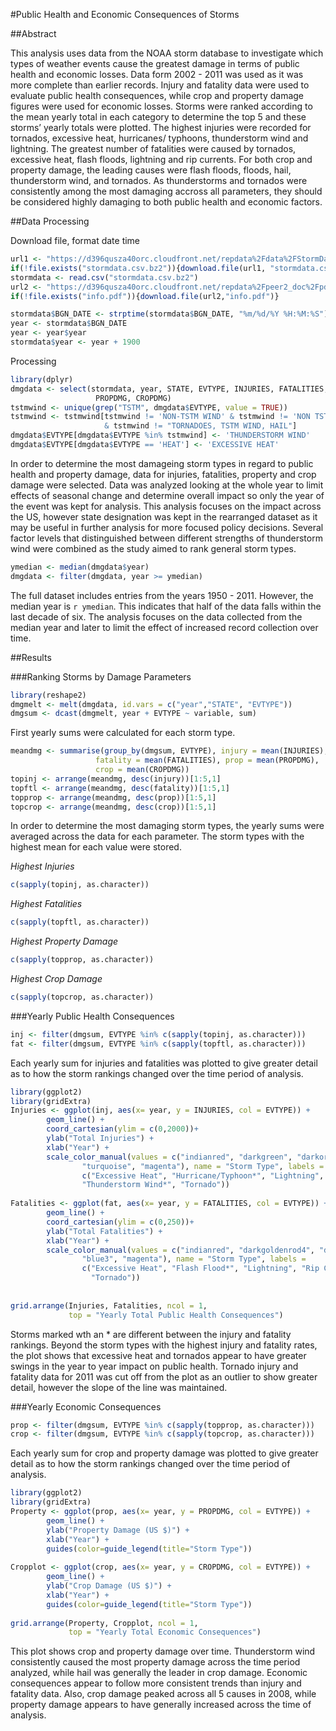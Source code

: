 #Public Health and Economic Consequences of Storms

##Abstract

This analysis uses data from the NOAA storm database to investigate which types
of weather events cause the greatest damage in terms of public health and 
economic losses.  Data form 2002 - 2011 was used as it was more complete than 
earlier records.  Injury and fatality data were used to evaluate public health
consequences, while crop and property damage figures were used for economic 
losses.  Storms were ranked according to the mean yearly total in each category
to determine the top 5 and these storms' yearly totals were plotted.  The 
highest injuries were recorded for tornados, excessive heat, hurricanes/ 
typhoons, thunderstorm wind and lightning.  The greatest number of fatalities 
were caused by tornados, excessive heat, flash floods, lightning and rip 
currents.  For both crop and property damage, the leading causes were flash 
floods, floods, hail, thunderstorm wind, and tornados.  As thunderstorms and 
tornados were consistently among the most damaging accross all parameters, 
they should be considered highly damaging to both public health and economic
factors.

##Data Processing

Download file, format date time
```r
url1 <- "https://d396qusza40orc.cloudfront.net/repdata%2Fdata%2FStormData.csv.bz2"
if(!file.exists("stormdata.csv.bz2")){download.file(url1, "stormdata.csv.bz2")}
stormdata <- read.csv("stormdata.csv.bz2")
url2 <- "https://d396qusza40orc.cloudfront.net/repdata%2Fpeer2_doc%2Fpd01016005curr.pdf"
if(!file.exists("info.pdf")){download.file(url2,"info.pdf")}
```

```r
stormdata$BGN_DATE <- strptime(stormdata$BGN_DATE, "%m/%d/%Y %H:%M:%S")
year <- stormdata$BGN_DATE
year <- year$year
stormdata$year <- year + 1900
```

Processing
```r
library(dplyr)
dmgdata <- select(stormdata, year, STATE, EVTYPE, INJURIES, FATALITIES,
                   PROPDMG, CROPDMG)
tstmwind <- unique(grep("TSTM", dmgdata$EVTYPE, value = TRUE))
tstmwind <- tstmwind[tstmwind != 'NON-TSTM WIND' & tstmwind != 'NON TSTM WIND'
                     & tstmwind != "TORNADOES, TSTM WIND, HAIL"]
dmgdata$EVTYPE[dmgdata$EVTYPE %in% tstmwind] <- 'THUNDERSTORM WIND'
dmgdata$EVTYPE[dmgdata$EVTYPE == 'HEAT'] <- 'EXCESSIVE HEAT'
```
In order to determine the most damageing storm types in regard to public health
and property damage, data for injuries, fatalities, property and crop damage 
were selected.  Data was analyzed looking at the whole year to limit effects of 
seasonal change and determine overall impact so only the year of the event was 
kept for analysis.  This analysis focuses on the impact across the US, however
state designation was kept in the rearranged dataset as it may be useful in 
further analysis for more focused policy decisions.  Several factor levels
that distinguished between different strengths of thunderstorm wind were 
combined as the study aimed to rank general storm types.

```r
ymedian <- median(dmgdata$year)
dmgdata <- filter(dmgdata, year >= ymedian)
```
The full dataset includes entries from the years 1950 - 2011.  However, the 
median year is `r ymedian`.  This indicates that half of the data falls within
the last decade of six.  The analysis focuses on the data collected from the 
median year and later to limit the effect of increased record collection over
time.

##Results

###Ranking Storms by Damage Parameters

```r
library(reshape2)
dmgmelt <- melt(dmgdata, id.vars = c("year","STATE", "EVTYPE"))
dmgsum <- dcast(dmgmelt, year + EVTYPE ~ variable, sum)
```
First yearly sums were calculated for each storm type.  

```r
meandmg <- summarise(group_by(dmgsum, EVTYPE), injury = mean(INJURIES), 
                   fatality = mean(FATALITIES), prop = mean(PROPDMG), 
                   crop = mean(CROPDMG))
topinj <- arrange(meandmg, desc(injury))[1:5,1]
topftl <- arrange(meandmg, desc(fatality))[1:5,1]
topprop <- arrange(meandmg, desc(prop))[1:5,1]
topcrop <- arrange(meandmg, desc(crop))[1:5,1]

```
In order to determine the most damaging storm types, the yearly sums were
averaged across the data for each parameter.  The storm types with the highest 
mean for each value were stored.

*Highest Injuries*
```r
c(sapply(topinj, as.character))
```

*Highest Fatalities*
```r
c(sapply(topftl, as.character))
```

*Highest Property Damage*
```r
c(sapply(topprop, as.character))
```

*Highest Crop Damage*
```r
c(sapply(topcrop, as.character))
```

###Yearly Public Health Consequences

```r
inj <- filter(dmgsum, EVTYPE %in% c(sapply(topinj, as.character)))
fat <- filter(dmgsum, EVTYPE %in% c(sapply(topftl, as.character)))
```
Each yearly sum for injuries and fatalities was plotted to give greater detail
as to how the storm rankings changed over the time period of analysis.

```r
library(ggplot2)
library(gridExtra)
Injuries <- ggplot(inj, aes(x= year, y = INJURIES, col = EVTYPE)) +
        geom_line() +
        coord_cartesian(ylim = c(0,2000))+
        ylab("Total Injuries") +
        xlab("Year") +
        scale_color_manual(values = c("indianred", "darkgreen", "darkorange", 
                "turquoise", "magenta"), name = "Storm Type", labels = 
                c("Excessive Heat", "Hurricane/Typhoon*", "Lightning", 
                "Thunderstorm Wind*", "Tornado"))
       
Fatalities <- ggplot(fat, aes(x= year, y = FATALITIES, col = EVTYPE)) +
        geom_line() +
        coord_cartesian(ylim = c(0,250))+
        ylab("Total Fatalities") +
        xlab("Year") + 
        scale_color_manual(values = c("indianred", "darkgoldenrod4", "darkorange", 
                "blue3", "magenta"), name = "Storm Type", labels = 
                c("Excessive Heat", "Flash Flood*", "Lightning", "Rip Current*", 
                  "Tornado"))
        
        
grid.arrange(Injuries, Fatalities, ncol = 1, 
             top = "Yearly Total Public Health Consequences")
```

Storms marked wth an * are different between the injury and fatality rankings.
Beyond the storm types with the highest injury and fatality rates, the plot 
shows that excessive heat and tornados appear to have greater swings in the 
year to year impact on public health.  Tornado injury and fatality data for 
2011 was cut off from the plot as an outlier to show greater detail, however
the slope of the line was maintained.

###Yearly Economic Consequences


```r
prop <- filter(dmgsum, EVTYPE %in% c(sapply(topprop, as.character)))
crop <- filter(dmgsum, EVTYPE %in% c(sapply(topcrop, as.character)))
```
Each yearly sum for crop and property damage was plotted to give greater detail
as to how the storm rankings changed over the time period of analysis.

```r
library(ggplot2)
library(gridExtra)
Property <- ggplot(prop, aes(x= year, y = PROPDMG, col = EVTYPE)) +
        geom_line() +
        ylab("Property Damage (US $)") +
        xlab("Year") +
        guides(color=guide_legend(title="Storm Type"))
       
Cropplot <- ggplot(crop, aes(x= year, y = CROPDMG, col = EVTYPE)) +
        geom_line() +
        ylab("Crop Damage (US $)") +
        xlab("Year") +
        guides(color=guide_legend(title="Storm Type"))
        
grid.arrange(Property, Cropplot, ncol = 1, 
             top = "Yearly Total Economic Consequences")
```

This plot shows crop and property damage over time.  Thunderstorm wind 
consistently caused the most property damage across the time period analyzed, 
while hail was generally the leader in crop damage.  Economic consequences
appear to follow more consistent trends than injury and fatality data.  Also,
crop damage peaked across all 5 causes in 2008, while property damage appears
to have generally increased across the time of analysis.